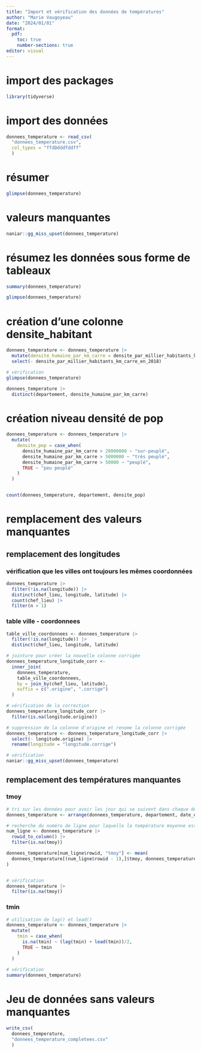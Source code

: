 ```yaml
---
title: "Import et vérification des données de températures"
author: "Marie Vaugoyeau"
date: "2024/01/01"
format: 
  pdf:
    toc: true
    number-sections: true
editor: visual
---
```


# import des packages  
  
```r
library(tidyverse)
```

# import des données  
  
```r

donnees_temperature <- read_csv(
  "donnees_temperature.csv",
  col_types = "ffdDdddfddff"
  )

```

# résumer

```r
glimpse(donnees_temperature)

```
  
# valeurs manquantes

```r

naniar::gg_miss_upset(donnees_temperature)

```

# résumez les données sous forme de tableaux  
```r
summary(donnees_temperature)

glimpse(donnees_temperature)
```

# création d'une colonne densite_habitant

```r

donnees_temperature <- donnees_temperature |> 
  mutate(densite_humaine_par_km_carre = densite_par_millier_habitants_km_carre_en_2018 *  1000) |> 
  select(- densite_par_millier_habitants_km_carre_en_2018)

# vérification
glimpse(donnees_temperature)

donnees_temperature |> 
  distinct(departement, densite_humaine_par_km_carre)

```

# création niveau densité de pop

```r

donnees_temperature <- donnees_temperature |> 
  mutate(
    densite_pop = case_when(
      densite_humaine_par_km_carre > 20000000 ~ "sur-peuplé",
      densite_humaine_par_km_carre > 5000000 ~ "très peuplé",
      densite_humaine_par_km_carre > 50000 ~ "peuplé",
      TRUE ~ "peu peuplé"
    )
  )


count(donnees_temperature, departement, densite_pop)

```  
  
# remplacement des valeurs manquantes

## remplacement des longitudes

### vérification que les villes ont toujours les mêmes coordonnées

```r

donnees_temperature |> 
  filter(!is.na(longitude)) |> 
  distinct(chef_lieu, longitude, latitude) |> 
  count(chef_lieu) |> 
  filter(n > 1)

```

### table ville - coordonnees

```r
table_ville_coordonnees <- donnees_temperature |> 
  filter(!is.na(longitude)) |> 
  distinct(chef_lieu, longitude, latitude)

# jointure pour créer la nouvelle colonne corrigée
donnees_temperature_longitude_corr <- 
  inner_join(
    donnees_temperature,
    table_ville_coordonnees,
    by = join_by(chef_lieu, latitude),
    suffix = c(".origine", ".corrige")
  )

# vérification de la correction
donnees_temperature_longitude_corr |> 
  filter(is.na(longitude.origine))

# suppression de la colonne d'origine et renome la colonne corrigée
donnees_temperature <- donnees_temperature_longitude_corr |> 
  select(- longitude.origine) |> 
  rename(longitude = "longitude.corrige")

# vérification
naniar::gg_miss_upset(donnees_temperature)

```


## remplacement des températures manquantes

### tmoy

```r
# tri sur les données pour avoir les jour qui se suivent dans chaque departement
donnees_temperature <- arrange(donnees_temperature, departement, date_obs)

# recherche du numéro de ligne pour laquelle la température moyenne est manquante
num_ligne <- donnees_temperature |> 
  rowid_to_column() |> 
  filter(is.na(tmoy))

donnees_temperature[num_ligne$rowid, "tmoy"] <- mean(
  donnees_temperature[(num_ligne$rowid - 1),]$tmoy, donnees_temperature[(num_ligne$rowid + 1), ]$tmoy
)


# vérification
donnees_temperature |> 
  filter(is.na(tmoy))
```

### tmin

```r
# utilisation de lag() et lead()
donnees_temperature <- donnees_temperature |> 
  mutate(
    tmin = case_when(
      is.na(tmin) ~ (lag(tmin) + lead(tmin))/2,
      TRUE ~ tmin
    )
  )
    
# vérification
summary(donnees_temperature)

```

# Jeu de données sans valeurs manquantes

```r
write_csv(
  donnees_temperature, 
  "donnees_temperature_completees.csv"
  )

```
  


